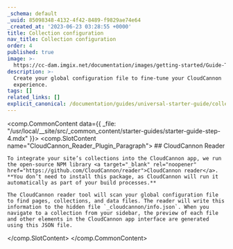 ```yaml
---
_schema: default
_uuid: 85098348-4132-4f42-8489-f9829ae74e64
_created_at: '2023-06-23 03:28:55 +0000'
title: Collection configuration
nav_title: Collection configuration
order: 4
published: true
image: >-
  https://cc-dam.imgix.net/documentation/images/getting-started/Guide-Thumbnails/CloudCannon-Getting-Started-Thumbnail-MkDocs.png
description: >-
  Create your global configuration file to fine-tune your CloudCannon
  experience.
tags: []
related_links: []
explicit_canonical: /documentation/guides/universal-starter-guide/collection-configuration/
---
```

<comp.CommonContent data={{ _file: "/usr/local/__site/src/_common_content/starter-guides/starter-guide-step-4.mdx" }}>
  <comp.SlotContent name="CloudCannon_Reader_Plugin_Paragraph">
    ## CloudCannon Reader

    To integrate your site’s collections into the CloudCannon app, we run the open-source NPM library <a target="_blank" rel="noopener" href="https://github.com/CloudCannon/reader">CloudCannon reader</a>. **You don’t need to install this package, as CloudCannon will run it automatically as part of your build processes.**

    The CloudCannon reader tool will scan your global configuration file to find pages, collections, and data files. The reader will write this information to the hidden file `_cloudcannon/info.json`. When you navigate to a collection from your sidebar, the preview of each file and other elements in the CloudCannon app interface are generated using this JSON file.

  </comp.SlotContent>
</comp.CommonContent>